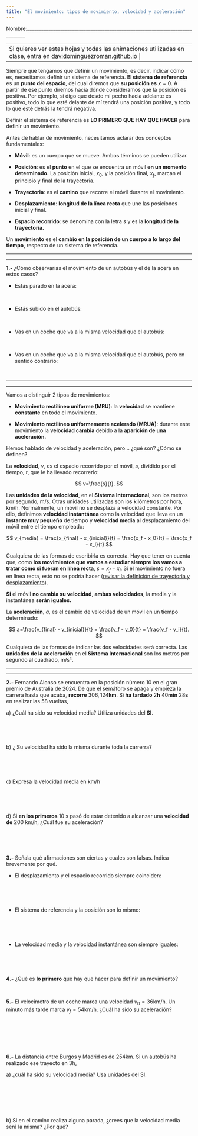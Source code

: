 ```yaml
---
title: "El movimiento: tipos de movimiento, velocidad y aceleración"
---
```


Nombre:\_\_\_\_\_\_\_\_\_\_\_\_\_\_\_\_\_\_\_\_\_\_\_\_\_\_\_\_\_\_\_\_\_\_\_\_\_\_\_\_\_\_\_\_\_\_\_\_\_\_\_\_\_\_\_\_\_\_\_\_\_\_\_\_\_\_\_\_\_\_\_\_\_\_\_\_\_\_

+-------------------------------------------------------------------------------------------------------------------------------------------------------------------------------+
| Si quieres ver estas hojas y todas las animaciones utilizadas en clase, entra en [davidominguezroman.github.io](https://davidominguezroman.github.io/fichas-fuerzas/) |
+-------------------------------------------------------------------------------------------------------------------------------------------------------------------------------+

Siempre que tengamos que definir un movimiento, es decir, indicar cómo es, necesitamos definir un sistema de referencia. **El sistema de referencia** es un **punto del espacio**, del cual diremos que **su posición es** $x=0$. A partir de ese punto diremos hacia dónde consideramos que la posición es positiva. Por ejemplo, si digo que desde mi pecho hacia adelante es positivo, todo lo que esté delante de mí tendrá una posición positiva, y todo lo que esté detrás la tendrá negativa.

Definir el sistema de referencia es **LO PRIMERO QUE HAY QUE HACER** para definir un movimiento.

Antes de hablar de movimiento, necesitamos aclarar dos conceptos fundamentales:

-   **Móvil**: es un cuerpo que se mueve. Ambos términos se pueden utilizar.

-   **Posición**: es el **punto** en el que se encuentra un móvil **en un momento determinado.** La posición inicial, $x_0$, y la posición final, $x_f$, marcan el principio y final de la trayectoria.

-   **Trayectoria**: es el **camino** que recorre el móvil durante el movimiento.

-   **Desplazamiento**: **longitud de la línea recta** que une las posiciones inicial y final.

-   **Espacio recorrido**: se denomina con la letra $s$ y es la **longitud de la trayectoria.**

Un **movimiento** es el **cambio en la posición de un cuerpo a lo largo del tiempo**, respecto de un sistema de referencia.

------------------------------------------------------------------------

------------------------------------------------------------------------

**1.-** ¿Cómo observarías el movimiento de un autobús y el de la acera en estos casos?

-   Estás parado en la acera:

<br>

-   Estás subido en el autobús:

<br>

-   Vas en un coche que va a la misma velocidad que el autobús:

<br>

-   Vas en un coche que va a la misma velocidad que el autobús, pero en sentido contrario:

<br>

------------------------------------------------------------------------

------------------------------------------------------------------------

Vamos a distinguir 2 tipos de movimientos:

-   **Movimiento rectilíneo uniforme (MRU)**: la **velocidad** se mantiene **constante** en todo el movimiento.

-   **Movimiento rectilíneo uniformemente acelerado (MRUA)**: durante este movimiento la **velocidad cambia** debido a la **aparición de una aceleración.**

Hemos hablado de velocidad y aceleración, pero... ¿qué son? ¿Cómo se definen?

La **velocidad**, $v$, es el espacio recorrido por el móvil, $s$, dividido por el tiempo, $t$, que le ha llevado recorrerlo:

$$
v=\frac{s}{t}.
$$

Las **unidades de la velocidad**, en el **Sistema Internacional**, son los metros por segundo, $\text{m}/\text{s}$. Otras unidades utilizadas son los kilómetros por hora, $\text{km}/\text{h}$. Normalmente, un móvil no se desplaza a velocidad constante. Por ello, definimos **velocidad instantánea** como la velocidad que lleva en un **instante muy pequeño** de tiempo y **velocidad media** al desplazamiento del móvil entre el tiempo empleado:

$$
v_{media} = \frac{x_{final} - x_{inicial}}{t} = \frac{x_f - x_0}{t} = \frac{x_f - x_i}{t}
$$

Cualquiera de las formas de escribirla es correcta. Hay que tener en cuenta que, como **los movimientos que vamos a estudiar siempre los vamos a tratar como si fueran en línea recta**, $s = x_f - x_i$. Si el movimiento no fuera en línea recta, esto no se podría hacer ([revisar la definición de trayectoria y desplazamiento]{.underline}).

**Si** el móvil **no cambia su velocidad**, **ambas velocidades**, la media y la instantánea **serán iguales.**

La **aceleración**, $a$, es el cambio de velocidad de un móvil en un tiempo determinado:

$$
a=\frac{v_{final} - v_{inicial}}{t} = \frac{v_f - v_0}{t} = \frac{v_f - v_i}{t}.
$$

Cualquiera de las formas de indicar las dos velocidades será correcta. Las **unidades de la aceleración** en el **Sistema Internacional** son los metros por segundo al cuadrado, $\text{m}/\text{s}²$.

------------------------------------------------------------------------

------------------------------------------------------------------------

**2.-** Fernando Alonso se encuentra en la posición número 10 en el gran premio de Australia de 2024. De que el semáforo se apaga y empieza la carrera hasta que acaba, **recorre** $306,124$**km**. Si **ha tardado** $2$**h** $40$**min** $28$**s** en realizar las 58 vueltas,

a\) ¿Cuál ha sido su velocidad media? Utiliza unidades del **SI**.

<br>

<br>

b\) ¿ Su velocidad ha sido la misma durante toda la carrerra?

<br>

<br>

c\) Expresa la velocidad media en $\text{km}/\text{h}$

<br>

<br>

d\) Si **en los primeros** $10\text{ s}$ pasó de estar detenido a alcanzar una **velocidad de** $200\text{ km}/\text{h}$, ¿Cuál fue su aceleración?

<br> <br> <br>

**3.-** Señala qué afirmaciones son ciertas y cuales son falsas. Indica brevemente por qué.

-   El desplazamiento y el espacio recorrido siempre coinciden:

<br>

<br>

-   El sistema de referencia y la posición son lo mismo:

<br>

<br>

-   La velocidad media y la velocidad instantánea son siempre iguales:

<br>

<br>

**4.-** ¿Qué es **lo primero** que hay que hacer para definir un movimiento?

<br>

**5.-** El velocímetro de un coche marca una velocidad $v_0 = 36 \text{km}/\text{h}$. Un minuto más tarde marca $v_f = 54 \text{km}/\text{h}$. ¿Cuál ha sido su aceleración?

<br>

<br>

<br>

**6.-** La distancia entre Burgos y Madrid es de $254$km. Si un autobús ha realizado ese trayecto en $3$h,

a\) ¿cuál ha sido su velocidad media? Usa unidades del SI.

<br>

<br>

<br>

b\) Si en el camino realiza alguna parada, ¿crees que la velocidad media será la misma? ¿Por qué?

<br>

<br>

<br>
